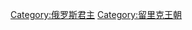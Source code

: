{{Catnav|頁面分類|历史|各國歷史|俄罗斯历史|俄国君主}}

[[Category:俄罗斯君主|Category:俄罗斯君主]]
[[Category:留里克王朝|Category:留里克王朝]]